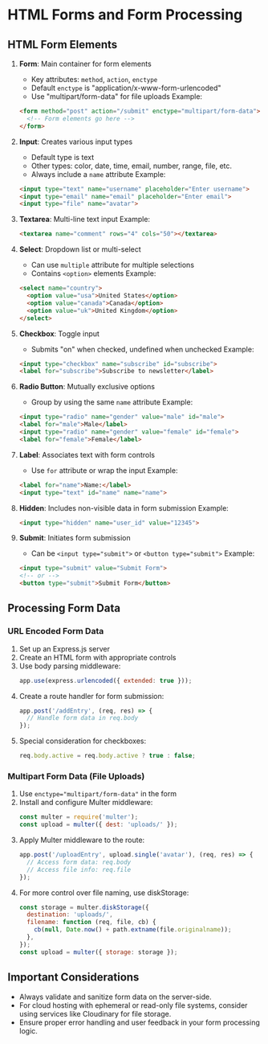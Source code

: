 # HTML Forms and Form Processing

## HTML Form Elements

1. **Form**: Main container for form elements
   - Key attributes: `method`, `action`, `enctype`
   - Default `enctype` is "application/x-www-form-urlencoded"
   - Use "multipart/form-data" for file uploads
   Example:
   ```html
   <form method="post" action="/submit" enctype="multipart/form-data">
     <!-- Form elements go here -->
   </form>
   ```

2. **Input**: Creates various input types
   - Default type is text
   - Other types: color, date, time, email, number, range, file, etc.
   - Always include a `name` attribute
   Example:
   ```html
   <input type="text" name="username" placeholder="Enter username">
   <input type="email" name="email" placeholder="Enter email">
   <input type="file" name="avatar">
   ```

3. **Textarea**: Multi-line text input
   Example:
   ```html
   <textarea name="comment" rows="4" cols="50"></textarea>
   ```

4. **Select**: Dropdown list or multi-select
   - Can use `multiple` attribute for multiple selections
   - Contains `<option>` elements
   Example:
   ```html
   <select name="country">
     <option value="usa">United States</option>
     <option value="canada">Canada</option>
     <option value="uk">United Kingdom</option>
   </select>
   ```

5. **Checkbox**: Toggle input
   - Submits "on" when checked, undefined when unchecked
   Example:
   ```html
   <input type="checkbox" name="subscribe" id="subscribe">
   <label for="subscribe">Subscribe to newsletter</label>
   ```

6. **Radio Button**: Mutually exclusive options
   - Group by using the same `name` attribute
   Example:
   ```html
   <input type="radio" name="gender" value="male" id="male">
   <label for="male">Male</label>
   <input type="radio" name="gender" value="female" id="female">
   <label for="female">Female</label>
   ```

7. **Label**: Associates text with form controls
   - Use `for` attribute or wrap the input
   Example:
   ```html
   <label for="name">Name:</label>
   <input type="text" id="name" name="name">
   ```

8. **Hidden**: Includes non-visible data in form submission
   Example:
   ```html
   <input type="hidden" name="user_id" value="12345">
   ```

9. **Submit**: Initiates form submission
   - Can be `<input type="submit">` or `<button type="submit">`
   Example:
   ```html
   <input type="submit" value="Submit Form">
   <!-- or -->
   <button type="submit">Submit Form</button>
   ```
## Processing Form Data

### URL Encoded Form Data

1. Set up an Express.js server
2. Create an HTML form with appropriate controls
3. Use body parsing middleware:
   ```javascript
   app.use(express.urlencoded({ extended: true }));
   ```
4. Create a route handler for form submission:
   ```javascript
   app.post('/addEntry', (req, res) => {
     // Handle form data in req.body
   });
   ```
5. Special consideration for checkboxes:
   ```javascript
   req.body.active = req.body.active ? true : false;
   ```

### Multipart Form Data (File Uploads)

1. Use `enctype="multipart/form-data"` in the form
2. Install and configure Multer middleware:
   ```javascript
   const multer = require('multer');
   const upload = multer({ dest: 'uploads/' });
   ```
3. Apply Multer middleware to the route:
   ```javascript
   app.post('/uploadEntry', upload.single('avatar'), (req, res) => {
     // Access form data: req.body
     // Access file info: req.file
   });
   ```
4. For more control over file naming, use diskStorage:
   ```javascript
   const storage = multer.diskStorage({
     destination: 'uploads/',
     filename: function (req, file, cb) {
       cb(null, Date.now() + path.extname(file.originalname));
     },
   });
   const upload = multer({ storage: storage });
   ```

## Important Considerations

- Always validate and sanitize form data on the server-side.
- For cloud hosting with ephemeral or read-only file systems, consider using services like Cloudinary for file storage.
- Ensure proper error handling and user feedback in your form processing logic.